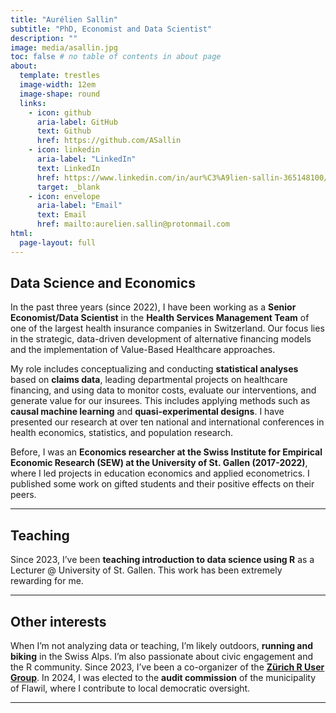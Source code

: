 ```yaml
---
title: "Aurélien Sallin"
subtitle: "PhD, Economist and Data Scientist"
description: ""
image: media/asallin.jpg
toc: false # no table of contents in about page
about:
  template: trestles
  image-width: 12em
  image-shape: round
  links:
    - icon: github
      aria-label: GitHub
      text: Github
      href: https://github.com/ASallin
    - icon: linkedin
      aria-label: "LinkedIn"
      text: LinkedIn
      href: https://www.linkedin.com/in/aur%C3%A9lien-sallin-365148100/
      target: _blank
    - icon: envelope 
      aria-label: "Email"
      text: Email
      href: mailto:aurelien.sallin@protonmail.com
html:
  page-layout: full
---
```


## Data Science and Economics

In the past three years (since 2022), I have been working as a **Senior Economist/Data Scientist** in the **Health Services Management Team** of one of the largest health insurance companies in Switzerland. Our focus lies in the strategic, data-driven development of alternative financing models and the implementation of Value-Based Healthcare approaches.

My role includes conceptualizing and conducting **statistical analyses** based on **claims data**, leading departmental projects on healthcare financing, and using data to monitor costs, evaluate our interventions, and generate value for our insurees. This includes applying methods such as **causal machine learning** and **quasi-experimental designs**. I have presented our research at over ten national and international conferences in health economics, statistics, and population research. 

Before, I was an **Economics researcher at the Swiss Institute for Empirical Economic Research (SEW) at the University of St. Gallen (2017-2022)**, where I led projects in education economics and applied econometrics. I published some work on gifted students and their positive effects on their peers. 

<hr>

## Teaching

Since 2023, I've been **teaching introduction to data science using R** as a Lecturer \@ University of St. Gallen. This work has been extremely rewarding for me.

<hr>

## Other interests

When I’m not analyzing data or teaching, I’m likely outdoors, **running and biking** in the Swiss Alps. I'm also passionate about civic engagement and the R community. Since 2023, I've been a co-organizer of the **[Zürich R User Group](https://zurich-r-user-group.github.io/)**. In 2024, I was elected to the **audit commission** of the municipality of Flawil, where I contribute to local democratic oversight.

<hr>

